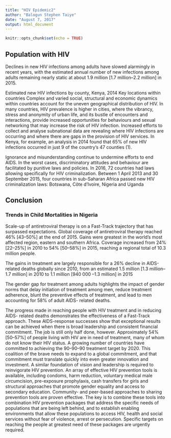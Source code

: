 ```yaml
---
title: "HIV Epidemic2"
author: "Balogun Stephen Taiye"
date: "August 7, 2017"
output: html_document
---
```


```r
knitr::opts_chunk$set(echo = TRUE)
```



## Population with HIV

Declines in new HIV infections among adults have slowed alarmingly in recent years, 
with the estimated annual number of new infections among adults remaining nearly 
static at about 1.9 million [1.7 million–2.2 million] in 2015.

Estimated new HIV infections by county, Kenya, 2014
Key locations within countries
Complex and varied social, structural and economic dynamics within countries 
account for the uneven geographical distribution of HIV. In many countries, HIV 
prevalence is higher in cities, where the vibrancy, stress and anonymity of urban 
life, and its bustle of encounters and interactions, provide increased opportunities 
for behaviours and sexual networking that may increase the risk of HIV infection. 
Increased efforts to collect and analyse subnational data are revealing where HIV 
infections are occurring and where there are gaps in the provision of HIV services. 
In Kenya, for example, an analysis in 2014 found that 65% of new HIV infections 
occurred in just 9 of the country’s 47 counties (1).

Ignorance and misunderstanding continue to undermine efforts to end AIDS. In 
the worst cases, discriminatory attitudes and behaviour are facilitated by punitive 
laws and policies. In 2016, 72 countries had laws allowing specifically for HIV 
criminalization. Between 1 April 2013 and 30 September 2015, four countries in 
sub-Saharan Africa passed new HIV criminalization laws: Botswana, Côte d’Ivoire, 
Nigeria and Uganda 



## Conclusion

### Trends in Child Mortalities in Nigeria {.tabset .tabset-fade .tabset-pills}


Scale-up of antiretroviral therapy is on a Fast-Track trajectory that has 
surpassed expectations. Global coverage of antiretroviral therapy reached 46% 
[43–50%] at the end of 2015. Gains were greatest in the world’s most affected 
region, eastern and southern Africa. Coverage increased from 24% [22–25%] in 
2010 to 54% [50–58%] in 2015, reaching a regional total of 10.3 million people. 

The gains in treatment are largely responsible for a 26% decline in AIDS-related 
deaths globally since 2010, from an estimated 1.5 million [1.3 million–1.7 million] in 2010 to 1.1 million [940 000 –1.3 million] in 2015

The gender gap for treatment among adults highlights the impact of gender norms 
that delay initiation of treatment among men, reduce treatment adherence, blunt the 
preventive effects of treatment, and lead to men accounting for 58% of adult AIDS-
related deaths.

The progress made in reaching people with HIV treatment and in reducing AIDS-
related deaths demonstrates the effectiveness of a Fast-Track approach. These 
AIDS-response successes show that exceptional results can be achieved when 
there is broad leadership and consistent financial commitment.
The job is still only half done, however. Approximately 54% [50–57%] of people 
living with HIV are in need of treatment, many of whom do not know their 
HIV status. A growing number of countries have committed to achieving the 
90–90–90 treatment target by 2020. This coalition of the brave needs to expand 
to a global commitment, and that commitment must translate quickly into even 
greater innovation and investment. 
A similar foundation of vision and leadership is required to reinvigorate HIV 
prevention. An array of effective HIV prevention tools is available, including 
condoms, harm reduction, voluntary medical male circumcision, pre-exposure 
prophylaxis, cash transfers for girls and structural approaches that promote 
gender equality and access to secondary education. Community- and peer-based 
approaches to sharing prevention tools are proven effective. The key is to combine these tools into combination HIV prevention packages 
that address the specific needs of populations that are being left behind, and 
to establish enabling environments that allow these populations to access 
HIV, health and social services without fear of violence, arrest or persecution. 
Specific targets on reaching the people at greatest need of these packages are 
urgently required.

